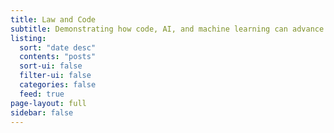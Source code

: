 ```yaml
---
title: Law and Code
subtitle: Demonstrating how code, AI, and machine learning can advance legal research
listing:
  sort: "date desc"
  contents: "posts"
  sort-ui: false
  filter-ui: false
  categories: false
  feed: true
page-layout: full
sidebar: false
---
```


